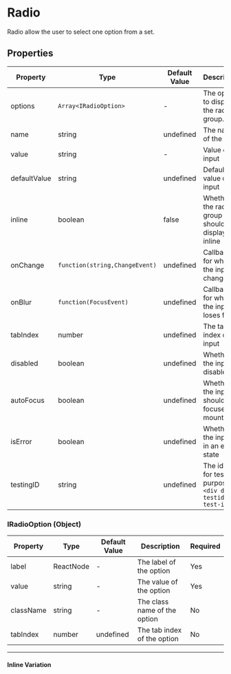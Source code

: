 
<Meta title="Data Entry/Radio" component={Radio}/>


# Radio

Radio allow the user to select one option from a set.

<Canvas>
  <Radio.Group defaultValue="2" name="input">
    <Radio
      value="1"
      label="Option 1"
      checked
    />
    <Radio
      value="2"
      label="Option 2"
      checked
    />
    <Radio
      value="3"
      label="Option 3"
      checked
    />
    <Radio
      value="4"
      label="Option 4"
      checked
    />
  </Radio.Group>
</Canvas>

## Properties

|Property|Type|Default Value|Description|Required|
|---|---|---|---|---|
|options|`Array<IRadioOption>`|-|The options to display in the radio group.|Yes|
|name|string|undefined|The name of the input|No|
|value|string|-|Value of the input|No|
|defaultValue|string|undefined|Default value of the input|No|
|inline|boolean|false|Whether the radio group should be displayed inline|No|
|onChange|`function(string,ChangeEvent)`|undefined|Callback for when the input changes|No|
|onBlur |`function(FocusEvent)`|undefined|Callback for when the input loses focus|No|
|tabIndex|number|undefined|The tab index of the input|No|
|disabled|boolean|undefined|Whether the input is disabled|No|
|autoFocus|boolean|undefined|Whether the input should be focused on mount|No|
|isError|boolean|undefined|Whether the input is in an error state|No|
|testingID| string | undefined | The id used for testing purposes.<br/>`<div data-testid="my-test-id"/>` |No|


### IRadioOption (Object)

|Property|Type|Default Value|Description|Required|
|---|---|---|---|---|
|label|ReactNode|-|The label of the option|Yes|
|value|string|-|The value of the option|Yes|
|className|string|-|The class name of the option|No|
|tabIndex|number|undefined|The tab index of the option|No|


---

#### Inline Variation

<Canvas>
  <Radio.Group defaultValue="2" name="input2" inline>
    <Radio
      value="1"
      label="Option 1"
      checked
    />
    <Radio
      value="2"
      label="Option 2"
      checked
    />
    <Radio
      value="3"
      label="Option 3"
      checked
    />
    <Radio
      value="4"
      label="Option 4"
      checked
    />
  </Radio.Group>
</Canvas>
